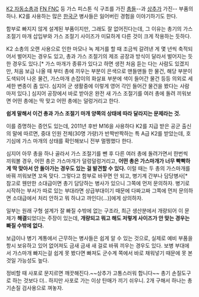 [[K2 자동소총]]과 [[FN FNC]] 등 가스 피스톤 식 구조를 가진 [[총]]들--과 [[상추]]가 가진-- 부품의 하나. K2를 사용하는 많은 [[한국군]] 병사들은 잃어버린 경험을 이야기하기도 한다.

함부로 빠지지 않게 설계된 부품이지만, 그래도 잘 없어진다는데, 그 이유는 총기의 가스 조절기 마개 삽입부와 가스 조절기 사이즈가 미묘하게 다른 것이 크게 작용하는 듯하다. 

K2 소총의 오랜 사용으로 인한 마모나 녹 제거를 할 때 조금씩 갈려낸 게 몇 년씩 축적되어서 벌어지는 경우도 있고, 총과 가스 조절기의 제조 공장과 방식이 달라서 벌어지는 듯한 경우도 있다.[* 가스 마개가 종류가 있다고 하면 생전 처음 듣는 다는 사람도 있겠지만, 처음 보급 나올 때 부터 총에 끼우는 부분이 은색으로 맨들맨들 한 물건, 해당 부분이 도색되어 나온 물건, 가스마개 손잡이의 화살표 부분에 색이 들어간 물건 등등 의외로 세세한 변종이 좀 있다. 심지어 군 생활중에 이렇게 영어 각인 들어간 물건을 봤다는 사람마저 있다.] 심지어 공장에서 바로 받아온 완전 새 가스 조절기를 여러 총에 돌려 끼워보면 어떤 총에는 딱 맞고 어떤 총에는 덜렁거리고 한다.

'''쉽게 말해서 이건 총과 가스 조절기 마개 양쪽의 상태에 따라 달라지는 문제라는 것.'''

이를 증명하는 증언도 있는데, 2011년 후반 M16을 사용하다 K2를 지급 받은 공군 출신의 말에 따르면, 중대 인원 전체(30명 가량)가 반짝반짝하는 특 A급 K2를 받았는데, 호기심에 가스 마개의 상태를 확인해보니 전부 멀쩡했다 한다. 

심지어 아무 총을 하나 골라서 가스 조절기를 뺀 후 다른 여러 총에 돌려가면서 한번씩 끼워볼 경우, 어떤 총은 가스마개가 덜렁덜렁거리고, '''어떤 총은 가스마개가 너무 빡빡하게 딱 맞아서 안 돌아가는 경우도 있는 걸 발견할 수 있다.''' 이럴 때는 두 총의 가스마개를 바꿔 끼워보면 꼬옥 맞다. 그렇다고 함부로 바꾸면 안 되고, 병기계 간부나 담당병사[* 참고로 웬만한 소대급이면 총기 담당하는 병사가 있으니 그쪽에 먼저 문의하자. 병기로 시작하는 부서가 따로 있는 부대라면 상급부대이기 때문에 다짜고짜 그쪽에 먼저 문의하면 소대급에서 처리 안하고 뭐 하냐고 까인다(...)]에게 상의하자.

일부는 원래 구형 설계가 잘 빠질 수밖에 없는 구조라, 최근 생산분에서 개량되어 이 문제가 '''해결'''되었다는 주장이 있는데, '''개량되고 뭐고 해도 저렇게 사이즈가 안 맞는 경우는 빠질 수밖에 없다.'''

보급이나 병기 계통에서 근무하는 병사들은 쉽게 알 수 있는 것으로, 실제로 예비 부품을 항시 보유하고 있어 없어져도 금새 금새 새 걸로 바꿔 끼우는 경우도 있다. 보병 부대에서 가스마개 빠지는걸 쉽게 못 봤다면 빠져도 군수계 쪽에서 바로 채워넣기 때문에 못 본 것일 가능성도 높다.

정비할 때 사포로 문지르면 깨끗해진다.~~상추가 고통스러워 합니다~~ 총기 손질도구로 하는 것보다 더.. 하지만 사포로 가는 이상 탄매가 끼기 쉬우니.
2개 구해서 하나는 총기손질 검사용으로 껴놓자. 
